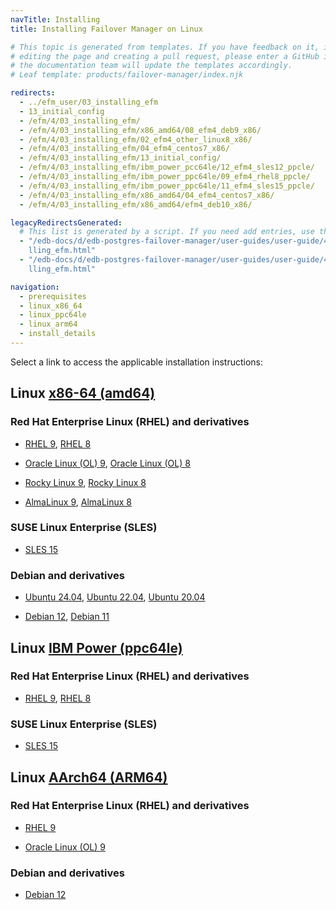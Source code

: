 ```yaml
---
navTitle: Installing
title: Installing Failover Manager on Linux

# This topic is generated from templates. If you have feedback on it, instead of
# editing the page and creating a pull request, please enter a GitHub issue and
# the documentation team will update the templates accordingly.
# Leaf template: products/failover-manager/index.njk

redirects:
  - ../efm_user/03_installing_efm
  - 13_initial_config
  - /efm/4/03_installing_efm/
  - /efm/4/03_installing_efm/x86_amd64/08_efm4_deb9_x86/
  - /efm/4/03_installing_efm/02_efm4_other_linux8_x86/
  - /efm/4/03_installing_efm/04_efm4_centos7_x86/
  - /efm/4/03_installing_efm/13_initial_config/
  - /efm/4/03_installing_efm/ibm_power_pcc64le/12_efm4_sles12_ppcle/
  - /efm/4/03_installing_efm/ibm_power_ppc64le/09_efm4_rhel8_ppcle/
  - /efm/4/03_installing_efm/ibm_power_ppc64le/11_efm4_sles15_ppcle/
  - /efm/4/03_installing_efm/x86_amd64/04_efm4_centos7_x86/
  - /efm/4/03_installing_efm/x86_amd64/efm4_deb10_x86/

legacyRedirectsGenerated:
  # This list is generated by a script. If you need add entries, use the `legacyRedirects` key.
  - "/edb-docs/d/edb-postgres-failover-manager/user-guides/user-guide/4.0/insta\
    lling_efm.html"
  - "/edb-docs/d/edb-postgres-failover-manager/user-guides/user-guide/4.1/insta\
    lling_efm.html"

navigation:
  - prerequisites
  - linux_x86_64
  - linux_ppc64le
  - linux_arm64
  - install_details
---
```


Select a link to access the applicable installation instructions:

## Linux [x86-64 (amd64)](linux_x86_64)

### Red Hat Enterprise Linux (RHEL) and derivatives

- [RHEL 9](linux_x86_64/efm_rhel_9), [RHEL 8](linux_x86_64/efm_rhel_8)

- [Oracle Linux (OL) 9](linux_x86_64/efm_rhel_9), [Oracle Linux (OL) 8](linux_x86_64/efm_rhel_8)

- [Rocky Linux 9](linux_x86_64/efm_other_linux_9), [Rocky Linux 8](linux_x86_64/efm_other_linux_8)

- [AlmaLinux 9](linux_x86_64/efm_other_linux_9), [AlmaLinux 8](linux_x86_64/efm_other_linux_8)

### SUSE Linux Enterprise (SLES)

- [SLES 15](linux_x86_64/efm_sles_15)

### Debian and derivatives

- [Ubuntu 24.04](linux_x86_64/efm_ubuntu_24), [Ubuntu 22.04](linux_x86_64/efm_ubuntu_22), [Ubuntu 20.04](linux_x86_64/efm_ubuntu_20)

- [Debian 12](linux_x86_64/efm_debian_12), [Debian 11](linux_x86_64/efm_debian_11)

## Linux [IBM Power (ppc64le)](linux_ppc64le)

### Red Hat Enterprise Linux (RHEL) and derivatives

- [RHEL 9](linux_ppc64le/efm_rhel_9), [RHEL 8](linux_ppc64le/efm_rhel_8)

### SUSE Linux Enterprise (SLES)

- [SLES 15](linux_ppc64le/efm_sles_15)

## Linux [AArch64 (ARM64)](linux_arm64)

### Red Hat Enterprise Linux (RHEL) and derivatives

- [RHEL 9](linux_arm64/efm_rhel_9)

- [Oracle Linux (OL) 9](linux_arm64/efm_rhel_9)

### Debian and derivatives

- [Debian 12](linux_arm64/efm_debian_12)
